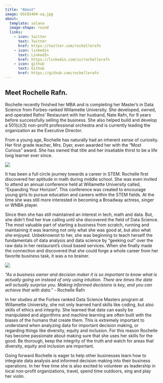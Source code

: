 ```yaml
---
title: "About"
image: DSC03404-sq.jpg
about:
  template: solana
  image-shape: round
  links:
    - icon: twitter
      text: Twitter
      href: https://twitter.com/rochellerafn
    - icon: linkedin
      text: LinkedIn
      href: https://linkedin.com/in/rochellerafn
    - icon: github
      text: Github
      href: https://github.com/rochellerafn
---
```


## Meet Rochelle Rafn.

Rochelle recently finished her MBA and is completing her Master’s in Data Science from Forbes-ranked Willamette University. She developed, owned, and operated Rafns’ Restaurant with her husband, Nate Rafn, for 9 years before successfully selling the business. She also helped build and develop a 501(c)(3) non-profit professional orchestra and is currently leading the organization as the Executive Director.

From a young age, Rochelle has naturally had an inherent sense of curiosity. Her first grade teacher, Mrs. Dyer, even awarded her with the “Most Curious” award. She has owned that title and her insatiable thirst to be a life long learner ever since. 

![](DSC03152.jpg)

It has been a full circle journey towards a career in STEM. Rochelle first discovered her aptitude in math during middle school. She was even invited to attend an annual conference held at Willamette University called, “Expanding Your Horizon”. This conference was created to encourage young girls to pursue education and careers within the STEM fields. At the time she was still more interested in becoming a Broadway actress, singer or WNBA player. 

Since then she has still maintained an interest in tech, math and data. But, she didn’t find her true calling until she discovered the field of Data Science. The most valuable part of starting a business from scratch, running and maintaining it was learning not only what she was good at, but also what she enjoyed. Unbeknownst to her, she was beginning to teach herself the fundamentals of data analysis and data science by “geeking out” over the raw data in her restaurant’s cloud based services. When she finally made the connection and discovered that she could forge a whole career from her favorite business task, it was a no brainer. 

![](DSC03055.jpg)

_“As a business owner and decision maker it is so important to know what is actually going on instead of only using intuition. There are times the data will actually surprise you. Making informed decisions is key, and you can achieve that with data.”_ - Rochelle Rafn

In her studies at the Forbes ranked Data Science Masters program at Willamette University, she not only learned hard skills like coding, but also skills of ethics and integrity. She learned that data can easily be manipulated and algorithms and machine learning are often built with the biases of the humans that create them. This is extremely important to understand when analyzing data for important decision making, or regarding things like diversity, equity and inclusion. For this reason Rochelle has become passionate about making sure that she uses her skills for the good. Be thorough, keep the integrity of the truth and watch for areas that diversity, equity and inclusion are important. 

Going forward Rochelle is eager to help other businesses learn how to integrate data analysis and informed decision making into their business operations. In her free time she is also excited to volunteer as leadership in local non-profit organizations, travel, spend time outdoors, sing and play her violin. 
